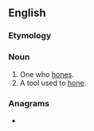 ==English==

===Etymology===
{{suffix|en|hone|er}}

===Noun===
{{en-noun}}

# One who [[hone]]s.
# A tool used to [[hone]].

===Anagrams===
* {{anagrams|en|Horne|Rhone|Rhône|heron|rhone}}